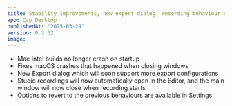 ```yaml
---
title: Stability improvements, new export dialog, recording behaviour options
app: Cap Desktop
publishedAt: "2025-03-29"
version: 0.3.32
image:
---
```


- Mac Intel builds no longer crash on startup
- Fixes macOS crashes that happened when closing windows
- New Export dialog which will soon support more export configurations
- Studio recordings will now automatically open in the Editor, and the main window will now close when recording starts
- Options to revert to the previous behaviours are available in Settings

